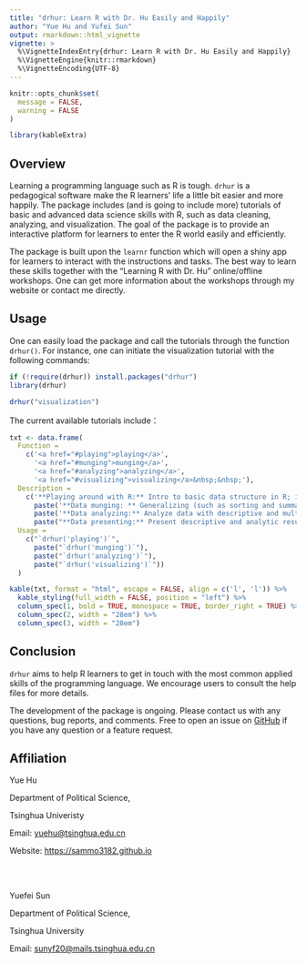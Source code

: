 ```yaml
---
title: "drhur: Learn R with Dr. Hu Easily and Happily"
author: "Yue Hu and Yufei Sun"
output: rmarkdown::html_vignette
vignette: >
  %\VignetteIndexEntry{drhur: Learn R with Dr. Hu Easily and Happily}
  %\VignetteEngine{knitr::rmarkdown}
  %\VignetteEncoding{UTF-8}
---
```

```r
knitr::opts_chunk$set(
  message = FALSE,
  warning = FALSE
)

library(kableExtra)
```

## Overview

Learning a programming language such as R is tough.
`drhur` is a pedagogical software make the R learners' life a little bit easier and more happily. 
The package includes (and is going to include more) tutorials of basic and advanced data science skills with R, such as data cleaning, analyzing, and visualization. 
The goal of the package is to provide an interactive platform for learners to enter the R world easily and efficiently. 

The package is built upon the `learnr` function which will open a shiny app for learners to interact with the instructions and tasks. 
The best way to learn these skills together with the "Learning R with Dr. Hu" online/offline workshops.
One can get more information about the workshops through my website or contact me directly.

## Usage

One can easily load the package and call the tutorials through the function `drhur()`.
For instance, one can initiate the visualization tutorial with the following commands:

```r
if (!require(drhur)) install.packages("drhur")
library(drhur)

drhur("visualization")
```


The current available tutorials include：

```r
txt <- data.frame(
  Function = 
    c('<a href="#playing">playing</a>',
      '<a href="#munging">munging</a>',
      '<a href="#analyzing">analyzing</a>',
      '<a href="#visualizing">visualizing</a>&nbsp;&nbsp;'),
  Description = 
    c('**Playing around with R:** Intro to basic data structure in R; inputting, outputting, and creating data.',
      paste('**Data munging: ** Generalizing (such as sorting and summarizing) and extracting (selecting or adjusting certain columns or rows) data frames.'),
      paste('**Data analyzing:** Analyze data with descriptive and multivariate tools and diagnoses.'),
      paste("**Data presenting:** Present descriptive and analytic results with 'ggplot2'")),
  Usage = 
    c("`drhur('playing')`",
      paste("`drhur('munging')`"),
      paste("`drhur('analyzing')`"),
      paste("`drhur('visualizing')`"))
  )

kable(txt, format = "html", escape = FALSE, align = c('l', 'l')) %>%
  kable_styling(full_width = FALSE, position = "left") %>%
  column_spec(1, bold = TRUE, monospace = TRUE, border_right = TRUE) %>%
  column_spec(2, width = "28em") %>%
  column_spec(3, width = "28em")
```

## Conclusion

`drhur` aims to help R learners to get in touch with the most common applied skills of the programming language. We encourage users to consult the help files for more details. 

The development of the package is ongoing. Please contact us with any questions, bug reports, and comments. Free to open an issue on [GitHub](https://github.com/sammo3182/drhur/issues) if you have any question or a feature request.

## Affiliation

Yue Hu

Department of Political Science,

Tsinghua Univeristy

Email: <yuehu@tsinghua.edu.cn>

Website: <https://sammo3182.github.io>

<br></br>

Yuefei Sun

Department of Political Science,

Tsinghua University

Email: <sunyf20@mails.tsinghua.edu.cn>

